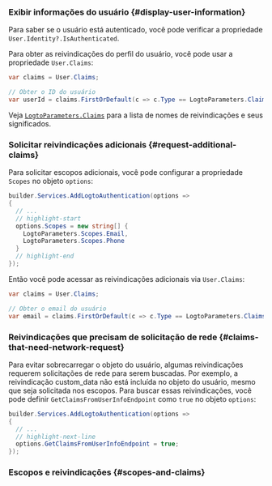 
### Exibir informações do usuário \{#display-user-information}

Para saber se o usuário está autenticado, você pode verificar a propriedade `User.Identity?.IsAuthenticated`.

Para obter as reivindicações do perfil do usuário, você pode usar a propriedade `User.Claims`:

```csharp title="Controllers/HomeController.cs"
var claims = User.Claims;

// Obter o ID do usuário
var userId = claims.FirstOrDefault(c => c.Type == LogtoParameters.Claims.Subject)?.Value;
```

Veja [`LogtoParameters.Claims`](https://github.com/logto-io/csharp/blob/master/src/Logto.AspNetCore.Authentication/LogtoParameters.cs) para a lista de nomes de reivindicações e seus significados.

### Solicitar reivindicações adicionais \{#request-additional-claims}

<FindUserInfoMissing method="User.Claims" />

<ScopesAndClaimsIntroduction />

Para solicitar escopos adicionais, você pode configurar a propriedade `Scopes` no objeto `options`:

```csharp title="Program.cs"
builder.Services.AddLogtoAuthentication(options =>
{
  // ...
  // highlight-start
  options.Scopes = new string[] {
    LogtoParameters.Scopes.Email,
    LogtoParameters.Scopes.Phone
  }
  // highlight-end
});
```

Então você pode acessar as reivindicações adicionais via `User.Claims`:

```csharp title="Controllers/HomeController.cs"
var claims = User.Claims;

// Obter o email do usuário
var email = claims.FirstOrDefault(c => c.Type == LogtoParameters.Claims.Email)?.Value;
```

### Reivindicações que precisam de solicitação de rede \{#claims-that-need-network-request}

Para evitar sobrecarregar o objeto do usuário, algumas reivindicações requerem solicitações de rede para serem buscadas. Por exemplo, a reivindicação custom_data não está incluída no objeto do usuário, mesmo que seja solicitada nos escopos. Para buscar essas reivindicações, você pode definir `GetClaimsFromUserInfoEndpoint` como `true` no objeto `options`:

```csharp title="Program.cs"
builder.Services.AddLogtoAuthentication(options =>
{
  // ...
  // highlight-next-line
  options.GetClaimsFromUserInfoEndpoint = true;
});
```

### Escopos e reivindicações \{#scopes-and-claims}

<ScopesAndClaims />
